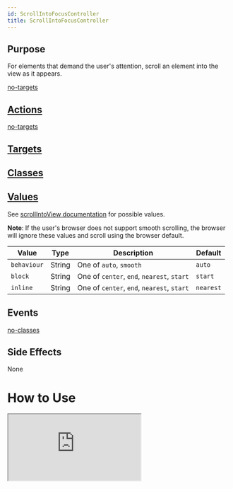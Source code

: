 ```yaml
---
id: ScrollIntoFocusController
title: ScrollIntoFocusController
---
```



## Purpose

For elements that demand the user's attention, scroll an element into the view as it appears.

[no-targets](../_partials/ephemeral.md ':include')


## [Actions](https://stimulus.hotwire.dev/reference/actions)

[no-targets](../_partials/no-actions.md ':include')

## [Targets](https://stimulus.hotwire.dev/reference/targets)


<NoTargets/>

## [Classes](https://stimulus.hotwire.dev/reference/classes)


<NoClasses/>

## [Values](https://stimulus.hotwire.dev/reference/values)

See [scrollIntoView documentation](https://developer.mozilla.org/en-US/docs/Web/API/Element/scrollIntoView) for possible values.

**Note**: If the user's browser does not support smooth scrolling, the browser will ignore these values and scroll using the browser default.

| Value | Type | Description | Default |
| --- | --- | --- | --- |
| `behaviour` | String | One of `auto`, `smooth` | `auto` |
| `block` | String | One of `center`, `end`, `nearest`, `start` | `start` |
| `inline` | String | One of `center`, `end`, `nearest`, `start` | `nearest` |

## Events

[no-classes](../_partials/no-events.md ':include')

## Side Effects

None



# How to Use


<iframe
  src="https://codesandbox.io/embed/scrollintofocuscontroller-f2bxb?fontsize=14&hidenavigation=1&theme=dark"
  style={{width: "100%", height: "500px", border: "0", borderRadius: "4px", overflow: "hidden"}}
  sandbox="allow-forms allow-modals allow-popups allow-presentation allow-same-origin allow-scripts"
/>

